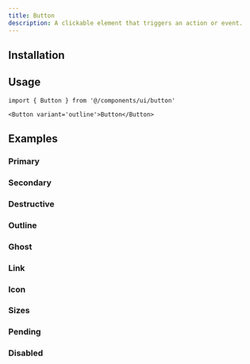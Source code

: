 ```yaml
---
title: Button
description: A clickable element that triggers an action or event.
---
```


<ComponentPreview name='button/button' />

## Installation

<Installation name='button' type='ui' />

## Usage

```tsx
import { Button } from '@/components/ui/button'
```

```tsx
<Button variant='outline'>Button</Button>
```

## Examples

### Primary

<ComponentPreview name='button/button' />

### Secondary

<ComponentPreview name='button/secondary' />

### Destructive

<ComponentPreview name='button/destructive' />

### Outline

<ComponentPreview name='button/outline' />

### Ghost

<ComponentPreview name='button/ghost' />

### Link

<ComponentPreview name='button/link' />

### Icon

<ComponentPreview name='button/icon' />

### Sizes

<ComponentPreview name='button/sizes' />

### Pending

<ComponentPreview name='button/pending' />

### Disabled

<ComponentPreview name='button/disabled' />

